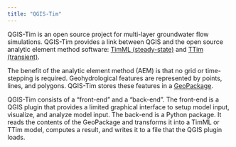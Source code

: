 ```yaml
---
title: "QGIS-Tim"
---
```


QGIS-Tim is an open source project for multi-layer groundwater flow
simulations. QGIS-Tim provides a link between QGIS and the open source analytic
element method software: [TimML (steady-state)](https://github.com/mbakker7/timml)
and [TTim (transient)](https://github.com/mbakker7/ttim).

The benefit of the analytic element method (AEM) is that no grid or
time-stepping is required. Geohydrological features are represented by points,
lines, and polygons. QGIS-Tim stores these features in a
[GeoPackage](https://www.geopackage.org/).

QGIS-Tim consists of a "front-end" and a "back-end". The front-end is a QGIS
plugin that provides a limited graphical interface to setup model input,
visualize, and analyze model input. The back-end is a Python package. It reads
the contents of the GeoPackage and transforms it into a TimML or TTim model,
computes a result, and writes it to a file that the QGIS plugin loads.
